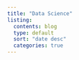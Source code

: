 ```yaml
---
title: "Data Science"
listing: 
  contents: blog
  type: default
  sort: "date desc"
  categories: true
---
```

